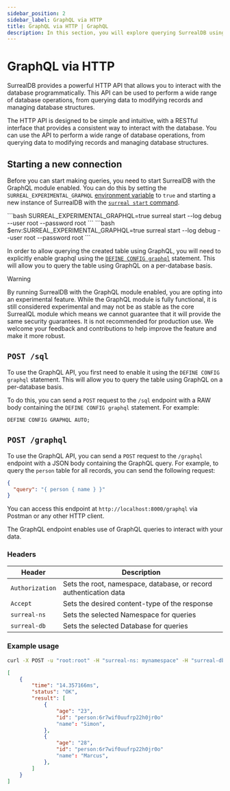 ```yaml
---
sidebar_position: 2
sidebar_label: GraphQL via HTTP
title: GraphQL via HTTP | GraphQL
description: In this section, you will explore querying SurrealDB using the GraphQL HTTP endpoint. The HTTP API is designed to be simple and intuitive, with any interface that provides a consistent way to interact with the database.
---
```



# GraphQL via HTTP

SurrealDB provides a powerful HTTP API that allows you to interact with the database programmatically. This API can be used to perform a wide range of database operations, from querying data to modifying records and managing database structures.

The HTTP API is designed to be simple and intuitive, with a RESTful interface that provides a consistent way to interact with the database. You can use the API to perform a wide range of database operations, from querying data to modifying records and managing database structures.

## Starting a new connection

Before you can start making queries, you need to start SurrealDB with the GraphQL module enabled. You can do this by setting the `SURREAL_EXPERIMENTAL_GRAPHQL` [environment variable](/docs/surrealdb/cli/env) to `true` and starting a new instance of SurrealDB with the [`surreal start` command](/docs/surrealdb/cli/start).


<Tabs groupId="start-surreal">
<TabItem value="macOS" label="MacOS">
```bash
SURREAL_EXPERIMENTAL_GRAPHQL=true surreal start --log debug --user root --password root
```
</TabItem>
<TabItem value="Windows" label="Windows">
```bash
$env:SURREAL_EXPERIMENTAL_GRAPHQL=true surreal start --log debug --user root --password root
```
</TabItem>
</Tabs>

In order to allow querying the created table using GraphQL, you will need to explicitly enable graphql using the [`DEFINE CONFIG graphql`](/docs/surrealql/statements/define/config) statement. This will allow you to query the table using GraphQL on a per-database basis.

> [!WARNING]
> By running SurrealDB with the GraphQL module enabled, you are opting into an experimental feature. While the GraphQL module is fully functional, it is still considered experimental and may not be as stable as the core SurrealQL module which means we cannot guarantee that it will provide the same security guarantees. It is not recommended for production use. We welcome your feedback and contributions to help improve the feature and make it more robust.


## `POST /sql`

To use the GraphQL API, you first need to enable it using the `DEFINE CONFIG graphql` statement. This will allow you to query the table using GraphQL on a per-database basis.

To do this, you can send a `POST` request to the `/sql` endpoint with a RAW body containing the `DEFINE CONFIG graphql` statement. For example:

```surrealql title="Enabling GraphQL"
DEFINE CONFIG GRAPHQL AUTO;
```


## `POST /graphql`

<Since v="v2.0.0" />

To use the GraphQL API, you can send a `POST` request to the `/graphql` endpoint with a JSON body containing the GraphQL query. For example, to query the `person` table for all records, you can send the following request:

```json
{
  "query": "{ person { name } }"
}
```

You can access this endpoint at `http://localhost:8000/graphql` via Postman or any other HTTP client.



The GraphQL endpoint enables use of GraphQL queries to interact with your data.

### Headers
<table>
    <thead>
        <tr>
            <th colspan="2">Header</th>
            <th colspan="2">Description</th>
        </tr>
    </thead>
    <tbody>
        <tr>
            <td colspan="2" scope="row" data-label="Header">
                <code>Authorization</code>
               <Label label="optional" />
            </td>
            <td colspan="2" scope="row" data-label="Description">
            Sets the root, namespace, database, or record authentication data
            </td>
        </tr>
        <tr>
            <td colspan="2" scope="row" data-label="Header">
                <code>Accept</code>
                <Label label="required" />
            </td>
            <td colspan="2" scope="row" data-label="Description">
                Sets the desired content-type of the response
            </td>
        </tr>
        <tr>
            <td colspan="2" scope="row" data-label="Header">
                <code>surreal-ns</code>
                <Label label="required" />
            </td>
            <td colspan="2" scope="row" data-label="Description">
                Sets the selected Namespace for queries
            </td>
        </tr>
        <tr>
            <td colspan="2" scope="row" data-label="Header">
                <code>surreal-db</code>
                <Label label="required" />
            </td>
            <td colspan="2" scope="row" data-label="Description">
                Sets the selected Database for queries
            </td>
        </tr>
    </tbody>
</table>

### Example usage
```bash title="Request"
curl -X POST -u "root:root" -H "surreal-ns: mynamespace" -H "surreal-db: mydatabase" -H "Accept: application/json" -d '{"query": "{ person(filter: {age: {age_gt: 18}}) { id name age } }"}' http://localhost:8000/graphql
```

```json title="Response"
[
	{
		"time": "14.357166ms",
		"status": "OK",
		"result": [
			{
				"age": "23",
				"id": "person:6r7wif0uufrp22h0jr0o"
				"name": "Simon",
			},
			{
				"age": "28",
				"id": "person:6r7wif0uufrp22h0jr0o"
				"name": "Marcus",
			},
		]
	}
]
```
